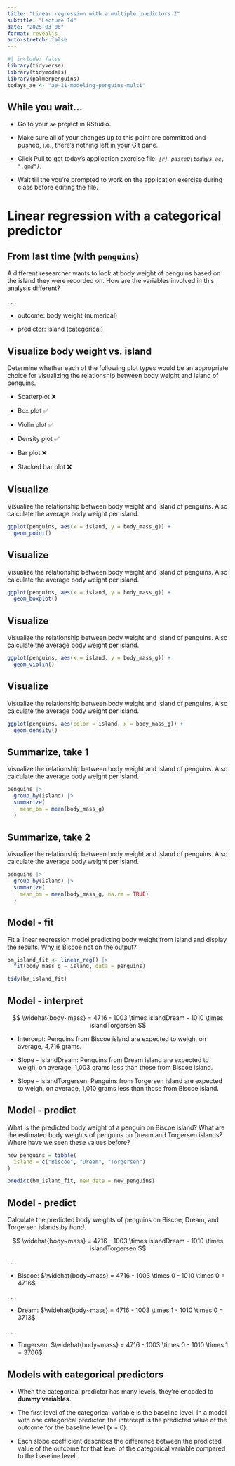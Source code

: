 ```yaml
---
title: "Linear regression with a multiple predictors I"
subtitle: "Lecture 14"
date: "2025-03-06"
format: revealjs
auto-stretch: false
---
```


<!-- begin: ae definition -->

```r
#| include: false
library(tidyverse)
library(tidymodels)
library(palmerpenguins)
todays_ae <- "ae-11-modeling-penguins-multi"
```

<!-- end: ae definition -->

## While you wait...

::: appex
-   Go to your `ae` project in RStudio.

-   Make sure all of your changes up to this point are committed and pushed, i.e., there's nothing left in your Git pane.

-   Click Pull to get today's application exercise file: *`{r} paste0(todays_ae, ".qmd")`*.

-   Wait till the you're prompted to work on the application exercise during class before editing the file.
:::

# Linear regression with a categorical predictor

## From last time (with `penguins`)

::: question
A different researcher wants to look at body weight of penguins based on the island they were recorded on. How are the variables involved in this analysis different?
:::

. . .

-   outcome: body weight (numerical)

-   predictor: island (categorical)

## Visualize body weight vs. island 

::: question
Determine whether each of the following plot types would be an appropriate choice for visualizing the relationship between body weight and island of penguins.
:::

-   Scatterplot [❌]{.fragment}

-   Box plot [✅]{.fragment}

-   Violin plot [✅]{.fragment}

-   Density plot [✅]{.fragment}

-   Bar plot [❌]{.fragment}

-   Stacked bar plot [❌]{.fragment}

## Visualize 

::: task
Visualize the relationship between body weight and island of penguins. Also calculate the average body weight per island.
:::

```r
ggplot(penguins, aes(x = island, y = body_mass_g)) + 
  geom_point()
```

## Visualize 

::: task
Visualize the relationship between body weight and island of penguins. Also calculate the average body weight per island.
:::

```r
ggplot(penguins, aes(x = island, y = body_mass_g)) + 
  geom_boxplot()
```

## Visualize 

::: task
Visualize the relationship between body weight and island of penguins. Also calculate the average body weight per island.
:::

```r
ggplot(penguins, aes(x = island, y = body_mass_g)) + 
  geom_violin()
```

## Visualize 

::: task
Visualize the relationship between body weight and island of penguins. Also calculate the average body weight per island.
:::

```r
ggplot(penguins, aes(color = island, x = body_mass_g)) + 
  geom_density()
```

## Summarize, take 1

::: task
Visualize the relationship between body weight and island of penguins. Also calculate the average body weight per island.
:::

```r
penguins |>
  group_by(island) |>
  summarize(
    mean_bm = mean(body_mass_g)
  )
```

## Summarize, take 2

::: task
Visualize the relationship between body weight and island of penguins. Also calculate the average body weight per island.
:::

```r
penguins |>
  group_by(island) |>
  summarize(
    mean_bm = mean(body_mass_g, na.rm = TRUE)
  )
```

## Model - fit 

::: task
Fit a linear regression model predicting body weight from island and display the results. Why is Biscoe not on the output?
:::

```r
bm_island_fit <- linear_reg() |>
  fit(body_mass_g ~ island, data = penguins)

tidy(bm_island_fit)
```

## Model - interpret 

$$
\widehat{body~mass} = 4716 - 1003 \times islandDream - 1010 \times islandTorgersen
$$

-   Intercept: [Penguins from Biscoe island are expected to weigh, on average, 4,716 grams.]{.fragment}

-   Slope - islandDream: [Penguins from Dream island are expected to weigh, on average, 1,003 grams less than those from Biscoe island.]{.fragment}

-   Slope - islandTorgersen: [Penguins from Torgersen island are expected to weigh, on average, 1,010 grams less than those from Biscoe island.]{.fragment}

## Model - predict 

::: task
What is the predicted body weight of a penguin on Biscoe island? What are the estimated body weights of penguins on Dream and Torgersen islands? Where have we seen these values before?
:::

```r
new_penguins = tibble(
  island = c("Biscoe", "Dream", "Torgersen")
)

predict(bm_island_fit, new_data = new_penguins)
```

## Model - predict 

::: task
Calculate the predicted body weights of penguins on Biscoe, Dream, and Torgersen islands *by hand*.
:::

$$
\widehat{body~mass} = 4716 - 1003 \times islandDream - 1010 \times islandTorgersen
$$

. . .

-   Biscoe: $\widehat{body~mass} = 4716 - 1003 \times 0 - 1010 \times 0 = 4716$

. . .

-   Dream: $\widehat{body~mass} = 4716 - 1003 \times 1 - 1010 \times 0 = 3713$

. . .

-   Torgersen: $\widehat{body~mass} = 4716 - 1003 \times 0 - 1010 \times 1 = 3706$

## Models with categorical predictors

::: incremental
-   When the categorical predictor has many levels, they're encoded to **dummy variables**.

-   The first level of the categorical variable is the baseline level. In a model with one categorical predictor, the intercept is the predicted value of the outcome for the baseline level (x = 0).

-   Each slope coefficient describes the difference between the predicted value of the outcome for that level of the categorical variable compared to the baseline level.
:::
